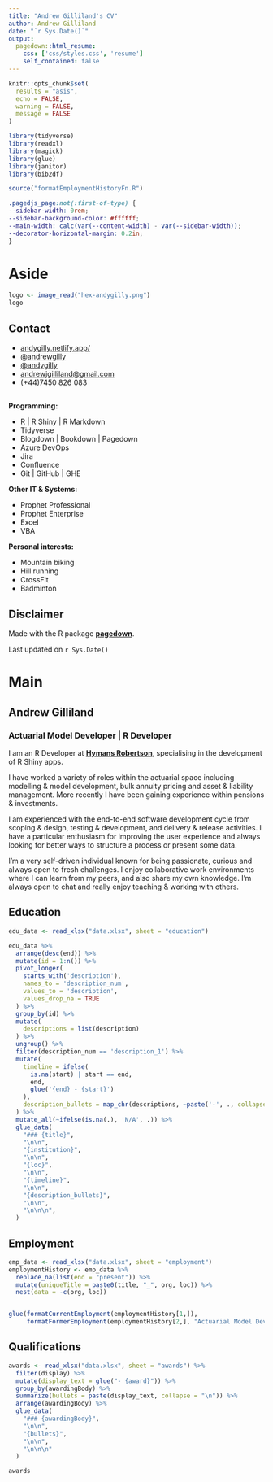 ```yaml
---
title: "Andrew Gilliland's CV"
author: Andrew Gilliland
date: "`r Sys.Date()`"
output:
  pagedown::html_resume:
    css: ['css/styles.css', 'resume']
    self_contained: false
---
```


```r
knitr::opts_chunk$set(
  results = "asis", 
  echo = FALSE,
  warning = FALSE,
  message = FALSE
)

library(tidyverse)
library(readxl)
library(magick)
library(glue)
library(janitor)
library(bib2df)

source("formatEmploymentHistoryFn.R")

```

```css
.pagedjs_page:not(:first-of-type) {
--sidebar-width: 0rem;
--sidebar-background-color: #ffffff;
--main-width: calc(var(--content-width) - var(--sidebar-width));
--decorator-horizontal-margin: 0.2in;
}
```

# Aside

```r
logo <- image_read("hex-andygilly.png")
logo
```

## Contact {#contact}

-   <i class="fa fa-link"></i> [andygilly.netlify.app/](https://andygilly.netlify.app/)
-   <i class="fa fa-github"></i> [\@andrewgilly](https://github.com/andrewgilly)
-   <i class="fa fa-linkedin"></i> [\@andygilly](https://linkedin.com/in/andygilly)
-   <i class="fa fa-envelope"></i> [andrewjgilliland\@gmail.com](mailto:andrewjgilliland@gmail.com){.email}
-   <i class="fa fa-phone"></i> (+44)7450 826 083

##  {#skills}

**Programming:**

-   R | R Shiny | R Markdown
-   Tidyverse
-   Blogdown | Bookdown | Pagedown
-   Azure DevOps
-   Jira
-   Confluence
-   Git | GitHub | GHE

**Other IT & Systems:**

-   Prophet Professional 
-   Prophet Enterprise
-   Excel
-   VBA

**Personal interests:**

-   Mountain biking
-   Hill running
-   CrossFit
-   Badminton

## Disclaimer {#disclaimer}

Made with the R package [**pagedown**](https://github.com/rstudio/pagedown).

Last updated on `r Sys.Date()`

# Main

## Andrew Gilliland {#title}

### Actuarial Model Developer | R Developer

I am an R Developer at [**Hymans Robertson**](https://www.hymans.co.uk/), specialising in the development of R Shiny apps.

I have worked a variety of roles within the actuarial space including modelling & model development, bulk annuity pricing and asset & liability management. More recently I have been gaining experience within pensions & investments.

I am experienced with the end-to-end software development cycle from scoping & design, testing & development, and delivery & release activities. I have a particular enthusiasm for improving the user experience and always looking for better ways to structure a process or present some data.

I'm a very self-driven individual known for being passionate, curious and always open to fresh challenges. I enjoy collaborative work environments where I can learn from my peers, and also share my own knowledge. I'm always open to chat and really enjoy teaching & working with others. 




## Education {data-icon="graduation-cap" data-concise="true"}

```r
edu_data <- read_xlsx("data.xlsx", sheet = "education")

edu_data %>% 
  arrange(desc(end)) %>% 
  mutate(id = 1:n()) %>% 
  pivot_longer(
    starts_with('description'),
    names_to = 'description_num',
    values_to = 'description',
    values_drop_na = TRUE
  ) %>% 
  group_by(id) %>% 
  mutate(
    descriptions = list(description)
  ) %>% 
  ungroup() %>% 
  filter(description_num == 'description_1') %>% 
  mutate(
    timeline = ifelse(
      is.na(start) | start == end,
      end,
      glue('{end} - {start}')
    ),
    description_bullets = map_chr(descriptions, ~paste('-', ., collapse = '\n')),
  ) %>% 
  mutate_all(~ifelse(is.na(.), 'N/A', .)) %>% 
  glue_data(
    "### {title}",
    "\n\n",
    "{institution}",
    "\n\n",
    "{loc}",
    "\n\n",
    "{timeline}", 
    "\n\n",
    "{description_bullets}",
    "\n\n",
    "\n\n\n",
  )
```

## Employment {data-icon="suitcase"}

```r

emp_data <- read_xlsx("data.xlsx", sheet = "employment")
employmentHistory <- emp_data %>%
  replace_na(list(end = "present")) %>%
  mutate(uniqueTitle = paste0(title, "_", org, loc)) %>%
  nest(data = -c(org, loc)) 


glue(formatCurrentEmployment(employmentHistory[1,]),
     formatFormerEmployment(employmentHistory[2,], "Actuarial Model Developer"))

```

## Qualifications {data-icon="award"}

```r
awards <- read_xlsx("data.xlsx", sheet = "awards") %>%
  filter(display) %>%
  mutate(display_text = glue("- {award}")) %>%
  group_by(awardingBody) %>%
  summarize(bullets = paste(display_text, collapse = "\n")) %>%
  arrange(awardingBody) %>%
  glue_data(
    "### {awardingBody}",
    "\n\n",
    "{bullets}",
    "\n\n",
    "\n\n\n"
  )

awards

```

